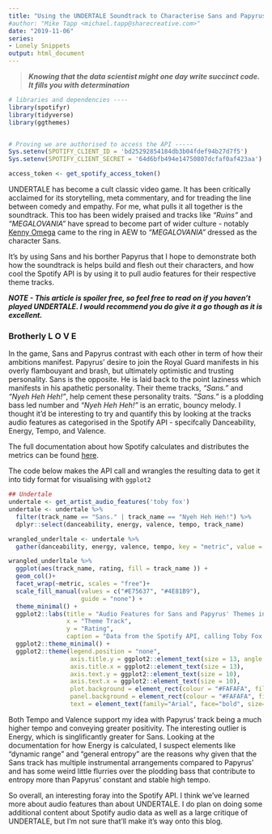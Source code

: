 ```yaml
---
title: "Using the UNDERTALE Soundtrack to Characterise Sans and Papyrus"
#author: "Mike Tapp <michael.tapp@sharecreative.com>"
date: "2019-11-06"
series:
- Lonely Snippets
output: html_document
---
```


> **_Knowing that the data scientist might one day write succinct code. It fills you with determination_**

```r
# libraries and dependencies ----
library(spotifyr)
library(tidyverse)
library(ggthemes)


# Proving we are authorised to access the API -----
Sys.setenv(SPOTIFY_CLIENT_ID = 'bd25292854184db3b04fdef94b27d7f5')
Sys.setenv(SPOTIFY_CLIENT_SECRET = '64d6bfb494e14750807dcfaf0af423aa')

access_token <- get_spotify_access_token()
```


UNDERTALE has become a cult classic video game. It has been critically acclaimed for its storytelling, meta commentary, and for treading the line between comedy and empathy. For me, what pulls it all together is the soundtrack. This too has been widely praised and tracks like _"Ruins"_ and _"MEGALOVANIA"_ have spread to become part of wider culture - notably [Kenny Omega](https://www.youtube.com/watch?v=QNefRCxIQRU) came to the ring in AEW to _"MEGALOVANIA"_ dressed as the character Sans.

It's by using Sans and his borther Papyrus that I hope to demonstrate both how the soundtrack is helps build and flesh out their characters, and how cool the Spotify API is by using it to pull audio features for their respective theme tracks.

*__NOTE - This article is spoiler free, so feel free to read on if you haven't played UNDERTALE. I would recommend you do give it a go though as it is excellent.__*


### Brotherly L O V E

In the game, Sans and Papyrus contrast with each other in term of how their ambitions manifest. Papyrus' desire to join the Royal Guard manifests in his overly flambouyant and brash, but ultimately optimistic and trusting personality. Sans is the opposite.  He is laid back to the point laziness which manifests in his apathetic personality. Their theme tracks, _"Sans."_ and _"Nyeh Heh Heh!"_, help cement these personality traits. _"Sans."_ is a plodding bass led number and _"Nyeh Heh Heh!"_ is an erratic, bouncy melody. I thought it'd be interesting to try and quantify this by looking at the tracks audio features as categorised in the Spotify API - specifcally Danceability, Energy, Tempo, and Valence.

The full documentation about how Spotify calculates and distributes the metrics can be found [here](https://developer.spotify.com/documentation/web-api/reference/tracks/get-audio-features/).

The code below makes the API call and wrangles the resulting data to get it into tidy format for visualising with `ggplot2`
```r
## Undertale
undertale <- get_artist_audio_features('toby fox')
undertale <- undertale %>% 
  filter(track_name == "Sans." | track_name == "Nyeh Heh Heh!") %>% 
  dplyr::select(danceability, energy, valence, tempo, track_name)

wrangled_underltale <- undertale %>% 
  gather(danceability, energy, valence, tempo, key = "metric", value = "rating")

wrangled_underltale %>% 
  ggplot(aes(track_name, rating, fill = track_name )) +
  geom_col()+
  facet_wrap(~metric, scales = "free")+
  scale_fill_manual(values = c("#E75637", "#4E81B9"),
                    guide = "none") +
  theme_minimal() +
  ggplot2::labs(title = "Audio Features for Sans and Papyrus' Themes in Undertale",
                x = "Theme Track", 
                y = "Rating",
                caption = "Data from the Spotify API, calling Toby Fox's Undertale Soundtrack album - LonelyManOfData") +
  ggplot2::theme_minimal() +
  ggplot2::theme(legend.position = "none",
                 axis.title.y = ggplot2::element_text(size = 13, angle = 0, vjust = 0.5),
                 axis.title.x = ggplot2::element_text(size = 13),
                 axis.text.y = ggplot2::element_text(size = 10),
                 axis.text.x = ggplot2::element_text(size = 10),
                 plot.background = element_rect(colour = "#FAFAFA", fill = "#FAFAFA"),
                 panel.background = element_rect(colour = "#FAFAFA", fill = "#FAFAFA"),
                 text = element_text(family="Arial", face="bold", size=12))
```

Both Tempo and Valence support my idea with Papyrus' track being a much higher tempo and conveying greater positivity. The interesting outlier is Energy, which is singlificantly greater for Sans. Looking at the documentation for how Energy is calculated, I suspect elements like "dynamic range" and "general entropy" are the reasons why given that the Sans track has multiple instrumental arrangements compared to Papyrus' and has some weird little flurries over the plodding bass that contribute to entropy more than Papyrus' constant and stable high tempo.

So overall, an interesting foray into the Spotify API. I think we've learned more about audio features than about UNDERTALE. I do plan on doing some additional content about Spotify audio data as well as a large critique of UNDERTALE, but I'm not sure that'll make it's way onto this blog.